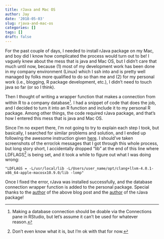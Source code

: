 ```yaml
---
title: rJava and Mac OS
author: Jay
date: '2018-05-03'
slug: rjava-and-mac-os
categories: []
tags: []
draft: false
---
```


For the past couple of days, I needed to install rJava package on my Mac, and boy did I know how complicated the process would turn out to be! I vaguely knew about the mess that is java and Mac OS, but I didn't care that much until now, because (1) most of my development work has been done in my company environment (Linux) which I ssh into and is pretty well managed by folks more qualified to do so than me and (2) for my personal work (i.e., blogging, R package development, etc.), I didn't need to touch java so far (or so I think). 

Then I thought of writing a wrapper function that makes a connection from within R to a company database^[Making a database connection should be doable via the Connections pane in RStudio, but let's assume it can't be used for whatever reason.]. I had a snippet of code that does the job, and I decided to turn it into an R function and include it to my personal R package. Among other things, the code required rJava package, and that's how I entered this mess that is java and Mac OS.

Since I'm no expert there, I'm not going to try to explain each step I took, but basically, I searched for similar problems and solution, and I ended up following the awesome instruction given [here](http://www.owsiak.org/r-3-4-rjava-macos-and-even-more-mess/). I should've taken screenshots of the error/ok messages that I got through this whole process, but long story short, I accidentally dropped "lib" at the end of this line where LDFLAGS^[Don't even know what it is, but I'm ok with that for now.] is being set, and it took a while to figure out what I was doing wrong: 

    "LDFLAGS = -L/usr/local/lib -L/Users/user_name/opt/clang+llvm-4.0.1-x86_64-apple-macosx10.9.0/lib -lomp"

Once I fixed the error, rJava was installed successfully, and the database connection wrapper function is added to the personal package. Special thanks to the [author](http://www.owsiak.org/about-author/) of the above blog post and the [author](http://urbanek.info/proj.php) of the rJava package!



